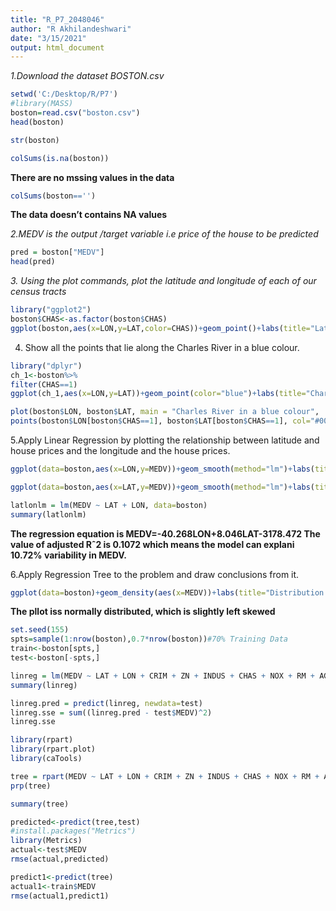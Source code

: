 ---
title: "R_P7_2048046"
author: "R Akhilandeshwari"
date: "3/15/2021"
output: html_document
---

*1.Download the dataset BOSTON.csv*
```{r}
setwd('C:/Desktop/R/P7')
#library(MASS)
boston=read.csv("boston.csv")
head(boston)
```
```{r}
str(boston)
```
```{r}
colSums(is.na(boston))
```
**There are no mssing values in the data**
```{r}
colSums(boston=='')
```
**The data doesn't contains NA values**

*2.MEDV is the output /target variable i.e price of the house to be predicted*
```{r}
pred = boston["MEDV"]
head(pred)
```

*3. Using the plot commands, plot the latitude and longitude of each of our census tracts*
```{r}
library("ggplot2")
boston$CHAS<-as.factor(boston$CHAS)
ggplot(boston,aes(x=LON,y=LAT,color=CHAS))+geom_point()+labs(title="Latitude & Longitude of Census Tracts")
```
4. Show all the points that lie along the Charles River in a blue colour.
```{r}
library("dplyr")
ch_1<-boston%>%
filter(CHAS==1)
ggplot(ch_1,aes(x=LON,y=LAT))+geom_point(color="blue")+labs(title="Charles River",x="Longitude",y="Latitude")
```
```{r}
plot(boston$LON, boston$LAT, main = "Charles River in a blue colour",  xlab="Longitude", ylab="Latitude", col="#bbbbbb", pch=20, cex= 0.7)
points(boston$LON[boston$CHAS==1], boston$LAT[boston$CHAS==1], col="#005fba", pch=16)
```
5.Apply Linear Regression by plotting the relationship between latitude and house prices and the longitude and the house prices.
```{r}
ggplot(data=boston,aes(x=LON,y=MEDV))+geom_smooth(method="lm")+labs(title="Longitude & House Prices")
```
```{r}
ggplot(data=boston,aes(x=LAT,y=MEDV))+geom_smooth(method="lm")+labs(title="Latitude & House Prices")
```
```{r}
latlonlm = lm(MEDV ~ LAT + LON, data=boston)
summary(latlonlm)
```
**The regression equation is MEDV=-40.268LON+8.046LAT-3178.472 The value of adjusted Rˆ2 is 0.1072 which means the model can explani 10.72% variability in MEDV.**

6.Apply Regression Tree to the problem and draw conclusions from it.
```{r}
ggplot(data=boston)+geom_density(aes(x=MEDV))+labs(title="Distribution Plot of MEDV")
```
**The pllot iss normally distributed, which is slightly left skewed**

```{r}
set.seed(155)
spts=sample(1:nrow(boston),0.7*nrow(boston))#70% Training Data
train<-boston[spts,]
test<-boston[-spts,]
```

```{r}
linreg = lm(MEDV ~ LAT + LON + CRIM + ZN + INDUS + CHAS + NOX + RM + AGE + DIS + RAD + TAX + PTRATIO, data=train)
summary(linreg)
```
```{r}
linreg.pred = predict(linreg, newdata=test)
linreg.sse = sum((linreg.pred - test$MEDV)^2)
linreg.sse
```
```{r}
library(rpart)
library(rpart.plot)
library(caTools)
```

```{r}
tree = rpart(MEDV ~ LAT + LON + CRIM + ZN + INDUS + CHAS + NOX + RM + AGE + DIS + RAD + TAX + PTRATIO, data=train)
prp(tree)
```
```{r}
summary(tree)
```
```{r}
predicted<-predict(tree,test)
#install.packages("Metrics")
library(Metrics)
actual<-test$MEDV
rmse(actual,predicted)
```
```{r}
predict1<-predict(tree)
actual1<-train$MEDV
rmse(actual1,predict1)
```

